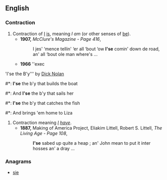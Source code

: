 ==English==

===Contraction===
{{en-cont}}

# Contraction of [[I]] [[is]], meaning ''I am'' (or other senses of [[be]]).
#* '''1907,''' ''McClure's Magazine - Page 416'', 
#*: I jes' ‘mence tellin' ‘er all ‘bout ‘ow '''I'se''' comin' down de road, an' all ‘bout ole man where's ...
#* '''1966''' ''exec
'I'se the B'y''' by [[w:Dick Nolan|Dick Nolan]]
#*: '''I'se''' the b'y that builds the boat
#*: And '''I'se''' the b'y that sails her
#*: '''I'se''' the b'y that catches the fish
#*: And brings 'em home to Liza
# Contraction meaning ''[[I]] [[have]]''.
#* '''1887,''' Making of America Project, Eliakim Littell, Robert S. Littell, ''The Living Age - Page 108'', 
#*: '''I'se''' sabed up quite a heap ; an' John mean to put it inter hosses an' a dray ...

===Anagrams===
* [[sie#English|sie]]